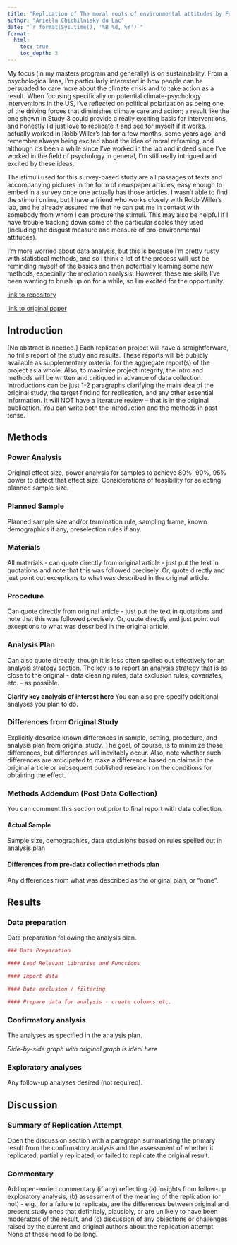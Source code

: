 ```yaml
---
title: "Replication of The moral roots of environmental attitudes by Feinberg and Willer (2012, Psychological Science)"
author: "Ariella Chichilnisky du Lac"
date: "`r format(Sys.time(), '%B %d, %Y')`"
format:
  html:
    toc: true
    toc_depth: 3
---
```


<!-- Replication reports should all use this template to standardize reporting across projects.  These reports will be public supplementary materials that accompany the summary report(s) of the aggregate results. -->

My focus (in my masters program and generally) is on sustainability. From a psychological lens, I'm particularly interested in how people can be persuaded to care more about the climate crisis and to take action as a result. When focusing specifically on potential climate-psychology interventions in the US, I've reflected on political polarization as being one of the driving forces that diminishes climate care and action; a result like the one shown in Study 3 could provide a really exciting basis for interventions, and honestly I'd just love to replicate it and see for myself if it works. I actually worked in Robb Willer's lab for a few months, some years ago, and remember always being excited about the idea of moral reframing, and although it's been a while since I've worked in the lab and indeed since I've worked in the field of psychology in general, I'm still really intrigued and excited by these ideas.

The stimuli used for this survey-based study are all passages of texts and accompanying pictures in the form of newspaper articles, easy enough to embed in a survey once one actually has those articles. I wasn't able to find the stimuli online, but I have a friend who works closely with Robb Willer's lab, and he already assured me that he can put me in contact with somebody from whom I can procure the stimuli. This may also be helpful if I have trouble tracking down some of the particular scales they used (including the disgust measure and measure of pro-environmental attitudes).

I'm more worried about data analysis, but this is because I'm pretty rusty with statistical methods, and so I think a lot of the process will just be reminding myself of the basics and then potentially learning some new methods, especially the mediation analysis. However, these are skills I've been wanting to brush up on for a while, so I'm excited for the opportunity.

[link to repository](https://github.com/psych251/feinberg2012/tree/main)

[link to original paper](https://github.com/psych251/feinberg2012/blob/main/original_paper/feinberg-willer-2012-the-moral-roots-of-environmental-attitudes.pdf)

## Introduction

[No abstract is needed.]  Each replication project will have a straightforward, no frills report of the study and results.  These reports will be publicly available as supplementary material for the aggregate report(s) of the project as a whole.  Also, to maximize project integrity, the intro and methods will be written and critiqued in advance of data collection.  Introductions can be just 1-2 paragraphs clarifying the main idea of the original study, the target finding for replication, and any other essential information.  It will NOT have a literature review -- that is in the original publication. You can write both the introduction and the methods in past tense.  


## Methods

### Power Analysis

Original effect size, power analysis for samples to achieve 80%, 90%, 95% power to detect that effect size.  Considerations of feasibility for selecting planned sample size.

### Planned Sample

Planned sample size and/or termination rule, sampling frame, known demographics if any, preselection rules if any.

### Materials

All materials - can quote directly from original article - just put the text in quotations and note that this was followed precisely.  Or, quote directly and just point out exceptions to what was described in the original article.

### Procedure	

Can quote directly from original article - just put the text in quotations and note that this was followed precisely.  Or, quote directly and just point out exceptions to what was described in the original article.

### Analysis Plan

Can also quote directly, though it is less often spelled out effectively for an analysis strategy section.  The key is to report an analysis strategy that is as close to the original - data cleaning rules, data exclusion rules, covariates, etc. - as possible.  

**Clarify key analysis of interest here**  You can also pre-specify additional analyses you plan to do.

### Differences from Original Study

Explicitly describe known differences in sample, setting, procedure, and analysis plan from original study.  The goal, of course, is to minimize those differences, but differences will inevitably occur.  Also, note whether such differences are anticipated to make a difference based on claims in the original article or subsequent published research on the conditions for obtaining the effect.

### Methods Addendum (Post Data Collection)

You can comment this section out prior to final report with data collection.

#### Actual Sample
  Sample size, demographics, data exclusions based on rules spelled out in analysis plan

#### Differences from pre-data collection methods plan
  Any differences from what was described as the original plan, or “none”.


## Results


### Data preparation

Data preparation following the analysis plan.
	
```r
### Data Preparation

#### Load Relevant Libraries and Functions

#### Import data

#### Data exclusion / filtering

#### Prepare data for analysis - create columns etc.
```

### Confirmatory analysis

The analyses as specified in the analysis plan.  

*Side-by-side graph with original graph is ideal here*

### Exploratory analyses

Any follow-up analyses desired (not required).  

## Discussion

### Summary of Replication Attempt

Open the discussion section with a paragraph summarizing the primary result from the confirmatory analysis and the assessment of whether it replicated, partially replicated, or failed to replicate the original result.  

### Commentary

Add open-ended commentary (if any) reflecting (a) insights from follow-up exploratory analysis, (b) assessment of the meaning of the replication (or not) - e.g., for a failure to replicate, are the differences between original and present study ones that definitely, plausibly, or are unlikely to have been moderators of the result, and (c) discussion of any objections or challenges raised by the current and original authors about the replication attempt.  None of these need to be long.

